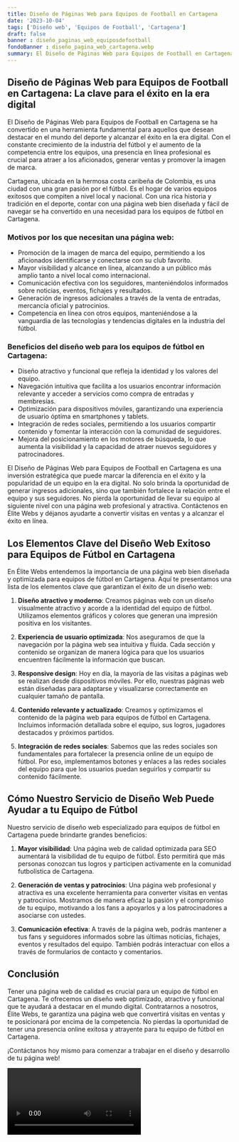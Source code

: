 ```yaml
---
title: Diseño de Páginas Web para Equipos de Football en Cartagena
date: '2023-10-04'
tags: ['Diseño web', 'Equipos de Football', 'Cartagena']
draft: false
banner : diseño_paginas_web_equiposdefootball
fondoBanner : diseño_pagina_web_cartagena.webp
summary: El Diseño de Páginas Web para Equipos de Football en Cartagena se ha convertido en una herramienta fundamental para aquellos que desean destacar en el mundo del deporte y alcanzar el éxito en la era digital. Con el constante crecimiento de la industria del fútbol y el aumento de la competencia entre los equipos, una presencia en línea profesional es crucial para atraer a los aficionados, generar ventas y promover la imagen de marca.
---
```


## Diseño de Páginas Web para Equipos de Football en Cartagena: La clave para el éxito en la era digital

El Diseño de Páginas Web para Equipos de Football en Cartagena se ha convertido en una herramienta fundamental para aquellos que desean destacar en el mundo del deporte y alcanzar el éxito en la era digital. Con el constante crecimiento de la industria del fútbol y el aumento de la competencia entre los equipos, una presencia en línea profesional es crucial para atraer a los aficionados, generar ventas y promover la imagen de marca.

Cartagena, ubicada en la hermosa costa caribeña de Colombia, es una ciudad con una gran pasión por el fútbol. Es el hogar de varios equipos exitosos que compiten a nivel local y nacional. Con una rica historia y tradición en el deporte, contar con una página web bien diseñada y fácil de navegar se ha convertido en una necesidad para los equipos de fútbol en Cartagena.

### Motivos por los que necesitan una página web:

- Promoción de la imagen de marca del equipo, permitiendo a los aficionados identificarse y conectarse con su club favorito.
- Mayor visibilidad y alcance en línea, alcanzando a un público más amplio tanto a nivel local como internacional.
- Comunicación efectiva con los seguidores, manteniéndolos informados sobre noticias, eventos, fichajes y resultados.
- Generación de ingresos adicionales a través de la venta de entradas, mercancía oficial y patrocinios.
- Competencia en línea con otros equipos, manteniéndose a la vanguardia de las tecnologías y tendencias digitales en la industria del fútbol.

### Beneficios del diseño web para los equipos de fútbol en Cartagena:

- Diseño atractivo y funcional que refleja la identidad y los valores del equipo.
- Navegación intuitiva que facilita a los usuarios encontrar información relevante y acceder a servicios como compra de entradas y membresías.
- Optimización para dispositivos móviles, garantizando una experiencia de usuario óptima en smartphones y tablets.
- Integración de redes sociales, permitiendo a los usuarios compartir contenido y fomentar la interacción con la comunidad de seguidores.
- Mejora del posicionamiento en los motores de búsqueda, lo que aumenta la visibilidad y la capacidad de atraer nuevos seguidores y patrocinadores.

El Diseño de Páginas Web para Equipos de Football en Cartagena es una inversión estratégica que puede marcar la diferencia en el éxito y la popularidad de un equipo en la era digital. No solo brinda la oportunidad de generar ingresos adicionales, sino que también fortalece la relación entre el equipo y sus seguidores. No pierda la oportunidad de llevar su equipo al siguiente nivel con una página web profesional y atractiva. Contáctenos en Élite Webs y déjanos ayudarte a convertir visitas en ventas y a alcanzar el éxito en línea.

<GifSeo />

<Cta />

## Los Elementos Clave del Diseño Web Exitoso para Equipos de Fútbol en Cartagena

En Élite Webs entendemos la importancia de una página web bien diseñada y optimizada para equipos de fútbol en Cartagena. Aquí te presentamos una lista de los elementos clave que garantizan el éxito de un diseño web:

1. **Diseño atractivo y moderno**: Creamos páginas web con un diseño visualmente atractivo y acorde a la identidad del equipo de fútbol. Utilizamos elementos gráficos y colores que generan una impresión positiva en los visitantes.

2. **Experiencia de usuario optimizada**: Nos aseguramos de que la navegación por la página web sea intuitiva y fluida. Cada sección y contenido se organizan de manera lógica para que los usuarios encuentren fácilmente la información que buscan.

3. **Responsive design**: Hoy en día, la mayoría de las visitas a páginas web se realizan desde dispositivos móviles. Por ello, nuestras páginas web están diseñadas para adaptarse y visualizarse correctamente en cualquier tamaño de pantalla.

4. **Contenido relevante y actualizado**: Creamos y optimizamos el contenido de la página web para equipos de fútbol en Cartagena. Incluimos información detallada sobre el equipo, sus logros, jugadores destacados y próximos partidos.

5. **Integración de redes sociales**: Sabemos que las redes sociales son fundamentales para fortalecer la presencia online de un equipo de fútbol. Por eso, implementamos botones y enlaces a las redes sociales del equipo para que los usuarios puedan seguirlos y compartir su contenido fácilmente.

## Cómo Nuestro Servicio de Diseño Web Puede Ayudar a tu Equipo de Fútbol

Nuestro servicio de diseño web especializado para equipos de fútbol en Cartagena puede brindarte grandes beneficios:

1. **Mayor visibilidad**: Una página web de calidad optimizada para SEO aumentará la visibilidad de tu equipo de fútbol. Esto permitirá que más personas conozcan tus logros y participen activamente en la comunidad futbolística de Cartagena.

2. **Generación de ventas y patrocinios**: Una página web profesional y atractiva es una excelente herramienta para converter visitas en ventas y patrocinios. Mostramos de manera eficaz la pasión y el compromiso de tu equipo, motivando a los fans a apoyarlos y a los patrocinadores a asociarse con ustedes.

3. **Comunicación efectiva**: A través de la página web, podrás mantener a tus fans y seguidores informados sobre las últimas noticias, fichajes, eventos y resultados del equipo. También podrás interactuar con ellos a través de formularios de contacto y comentarios.

## Conclusión

Tener una página web de calidad es crucial para un equipo de fútbol en Cartagena. Te ofrecemos un diseño web optimizado, atractivo y funcional que te ayudará a destacar en el mundo digital. Contratarnos a nosotros, Élite Webs, te garantiza una página web que convertirá visitas en ventas y te posicionará por encima de la competencia. No pierdas la oportunidad de tener una presencia online exitosa y atrayente para tu equipo de fútbol en Cartagena.

¡Contáctanos hoy mismo para comenzar a trabajar en el diseño y desarrollo de tu página web!

<Video />

<CtaBot job='Equipos de Football' city='Cartagena'/>

<Gmaps query='Cartagena+españa+maps' />